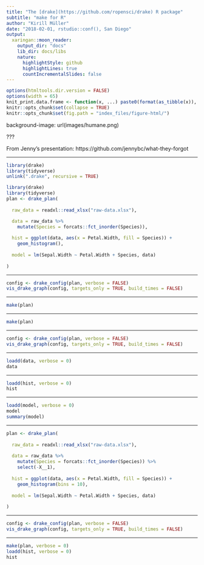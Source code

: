 ```yaml
---
title: "The [drake](https://github.com/ropensci/drake) R package"
subtitle: "make for R"
author: "Kirill Müller"
date: "2018-02-01, rstudio::conf(), San Diego"
output:
  xaringan::moon_reader:
    output_dir: "docs"
    lib_dir: docs/libs
    nature:
      highlightStyle: github
      highlightLines: true
      countIncrementalSlides: false
---
```


```r
options(htmltools.dir.version = FALSE)
options(width = 65)
knit_print.data.frame <- function(x, ...) paste0(format(as_tibble(x)), collapse = "\n")
knitr::opts_chunk$set(collapse = TRUE)
knitr::opts_chunk$set(fig.path = "index_files/figure-html/")
```

background-image: url(images/humane.png)

???

From Jenny's presentation: https://github.com/jennybc/what-they-forgot

---

```r
library(drake)
library(tidyverse)
unlink(".drake", recursive = TRUE)
```

```r
library(drake)
library(tidyverse)
plan <- drake_plan(
  
  raw_data = readxl::read_xlsx("raw-data.xlsx"),

  data = raw_data %>%
    mutate(Species = forcats::fct_inorder(Species)),
  
  hist = ggplot(data, aes(x = Petal.Width, fill = Species)) +
    geom_histogram(),
  
  model = lm(Sepal.Width ~ Petal.Width + Species, data)
  
)
```

---

```r
config <- drake_config(plan, verbose = FALSE)
vis_drake_graph(config, targets_only = TRUE, build_times = FALSE)
```

---

```r
make(plan)
```

---

```r
make(plan)
```

---

```r
config <- drake_config(plan, verbose = FALSE)
vis_drake_graph(config, targets_only = TRUE, build_times = FALSE)
```


---

```r
loadd(data, verbose = 0)
data
```

---

```r
loadd(hist, verbose = 0)
hist
```

---

```r
loadd(model, verbose = 0)
model
summary(model)
```

---

```r
plan <- drake_plan(
  
  raw_data = readxl::read_xlsx("raw-data.xlsx"),
  
  data = raw_data %>%
    mutate(Species = forcats::fct_inorder(Species)) %>% 
    select(-X__1),
  
  hist = ggplot(data, aes(x = Petal.Width, fill = Species)) +
    geom_histogram(bins = 10),
  
  model = lm(Sepal.Width ~ Petal.Width + Species, data)
  
)
```

---

```r
config <- drake_config(plan, verbose = FALSE)
vis_drake_graph(config, targets_only = TRUE, build_times = FALSE)
```

---

```r
make(plan, verbose = 0)
loadd(hist, verbose = 0)
hist
```
